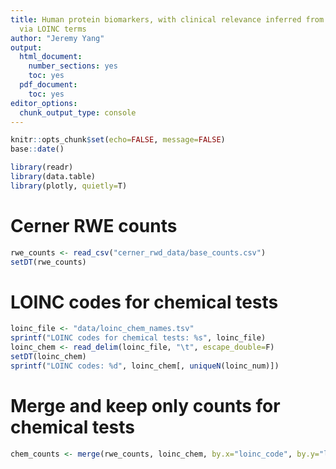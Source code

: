 ```yaml
---
title: Human protein biomarkers, with clinical relevance inferred from Cerner RealWorldData
  via LOINC terms
author: "Jeremy Yang"
output:
  html_document:
    number_sections: yes
    toc: yes
  pdf_document:
    toc: yes
editor_options:
  chunk_output_type: console
---
```


```r
knitr::opts_chunk$set(echo=FALSE, message=FALSE)
base::date()
```

```r
library(readr)
library(data.table)
library(plotly, quietly=T)
```

# Cerner RWE counts

```r
rwe_counts <- read_csv("cerner_rwd_data/base_counts.csv")
setDT(rwe_counts)
```

# LOINC codes for chemical tests

```r
loinc_file <- "data/loinc_chem_names.tsv"
sprintf("LOINC codes for chemical tests: %s", loinc_file)
loinc_chem <- read_delim(loinc_file, "\t", escape_double=F)
setDT(loinc_chem)
sprintf("LOINC codes: %d", loinc_chem[, uniqueN(loinc_num)])
```

# Merge and keep only counts for chemical tests

```r
chem_counts <- merge(rwe_counts, loinc_chem, by.x="loinc_code", by.y="loinc_num", all=F)
```
